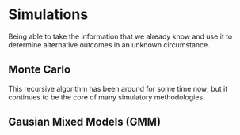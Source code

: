 # Simulations

Being able to take the information that we already know and use it to determine alternative outcomes in an unknown circumstance. 


## Monte Carlo 
This recursive algorithm has been around for some time now; but it continues to be the core of many simulatory methodologies. 

## Gausian Mixed Models (GMM)